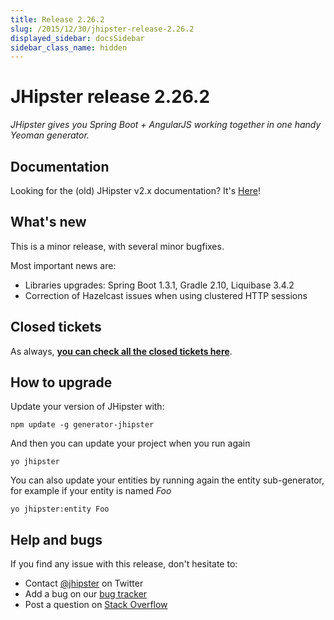 ```yaml
---
title: Release 2.26.2
slug: /2015/12/30/jhipster-release-2.26.2
displayed_sidebar: docsSidebar
sidebar_class_name: hidden
---
```


JHipster release 2.26.2
==================

*JHipster gives you Spring Boot + AngularJS working together in one handy Yeoman generator.*

Documentation
----------

Looking for the (old) JHipster v2.x documentation? It's [Here](/documentation-archive)!

What's new
----------

This is a minor release, with several minor bugfixes.

Most important news are:

- Libraries upgrades: Spring Boot 1.3.1, Gradle 2.10, Liquibase 3.4.2
- Correction of Hazelcast issues when using clustered HTTP sessions

Closed tickets
------------

As always, __[you can check all the closed tickets here](https://github.com/jhipster/generator-jhipster/issues?q=milestone%3A2.26.2+is%3Aclosed)__.

How to upgrade
------------

Update your version of JHipster with:

```
npm update -g generator-jhipster
```

And then you can update your project when you run again

```
yo jhipster
```

You can also update your entities by running again the entity sub-generator, for example if your entity is named _Foo_

```
yo jhipster:entity Foo
```

Help and bugs
--------------

If you find any issue with this release, don't hesitate to:

- Contact [@jhipster](https://twitter.com/jhipster) on Twitter
- Add a bug on our [bug tracker](https://github.com/jhipster/generator-jhipster/issues?state=open)
- Post a question on [Stack Overflow](http://stackoverflow.com/tags/jhipster/info)
